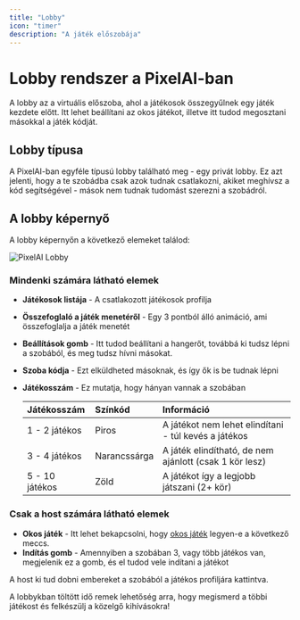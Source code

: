 ```yaml
---
title: "Lobby"
icon: "timer"
description: "A játék előszobája"
---
```


# Lobby rendszer a PixelAI-ban

A lobby az a virtuális előszoba, ahol a játékosok összegyűlnek egy játék kezdete előtt. Itt lehet beállítani az okos játékot, illetve itt tudod megosztani másokkal a játék kódját.

## Lobby típusa

A PixelAI-ban egyféle típusú lobby található meg - egy privát lobby. Ez azt jelenti, hogy a te szobádba csak azok tudnak csatlakozni, akiket meghívsz a kód segítségével - mások nem tudnak tudomást szerezni a szobádról.

## A lobby képernyő

A lobby képernyőn a következő elemeket találod:

![PixelAI Lobby](/images/lobby.png)

### Mindenki számára látható elemek

- **Játékosok listája** - A csatlakozott játékosok profilja
- **Összefoglaló a játék menetéről** - Egy 3 pontból álló animáció, ami összefoglalja a játék menetét
- **Beállítások gomb** - Itt tudod beállítani a hangerőt, továbbá ki tudsz lépni a szobából, és meg tudsz hívni másokat.
- **Szoba kódja** - Ezt elküldheted másoknak, és így ők is be tudnak lépni
- **Játékosszám** - Ez mutatja, hogy hányan vannak a szobában

  | Játékosszám    | Színkód      | Információ                                             |
  | :------------- | :----------- | :----------------------------------------------------- |
  | 1 - 2 játékos  | Piros        | A játékot nem lehet elindítani - túl kevés a játékos   |
  | 3 - 4 játékos  | Narancssárga | A játék elindítható, de nem ajánlott (csak 1 kör lesz) |
  | 5 - 10 játékos | Zöld         | A játékot így a legjobb játszani (2\+ kör)             |

### Csak a host számára látható elemek

- **Okos játék** - Itt lehet bekapcsolni, hogy [okos játék](/PixelAI/kezdes/okos-jatekok) legyen-e a következő meccs.
- **Indítás gomb** - Amennyiben a szobában 3, vagy több játékos van, megjelenik ez a gomb, és el tudod vele indítani a játékot

<Tip>
  A host ki tud dobni embereket a szobából a játékos profiljára kattintva.
</Tip>

A lobbykban töltött idő remek lehetőség arra, hogy megismerd a többi játékost és felkészülj a közelgő kihívásokra\!